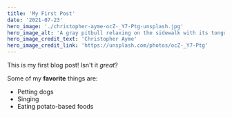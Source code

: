 ```yaml
---
title: 'My First Post'
date: '2021-07-23'
hero_image: './christopher-ayme-ocZ-_Y7-Ptg-unsplash.jpg'
hero_image_alt: 'A gray pitbull relaxing on the sidewalk with its tongue hanging out'
hero_image_credit_text: 'Christopher Ayme'
hero_image_credit_link: 'https://unsplash.com/photos/ocZ-_Y7-Ptg'
---
```


This is my first blog post! Isn't it *great*?

Some of my **favorite** things are:

* Petting dogs
* Singing
* Eating potato-based foods